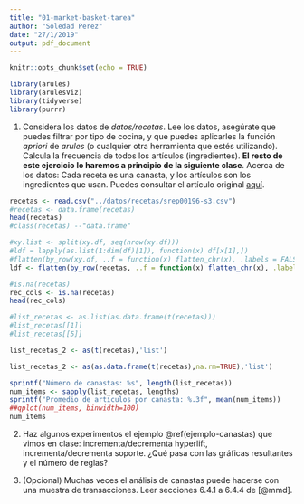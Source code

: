 ```yaml
---
title: "01-market-basket-tarea"
author: "Soledad Perez"
date: "27/1/2019"
output: pdf_document
---
```


```r
knitr::opts_chunk$set(echo = TRUE)
```

```r
library(arules)
library(arulesViz)
library(tidyverse)
library(purrr)
```


1. Considera los datos de *datos/recetas*. Lee los datos, asegúrate
que puedes filtrar por tipo de cocina, y que puedes aplicarles
la función *apriori* de *arules* (o cualquier otra herramienta que 
estés utilizando). Calcula la frecuencia de todos los artículos (ingredientes). **El resto de este ejercicio lo haremos a principio
de la siguiente clase**. Acerca de los datos: Cada receta es una canasta, y los
artículos son los ingredientes que usan. Puedes consultar el artículo
original [aquí](https://www.nature.com/articles/srep00196.pdf).


```r
recetas <- read.csv("../datos/recetas/srep00196-s3.csv")
#recetas <- data.frame(recetas)
head(recetas)
#class(recetas) --"data.frame"
```
```r
#xy.list <- split(xy.df, seq(nrow(xy.df)))
#ldf = lapply(as.list(1:dim(df)[1]), function(x) df[x[1],])
#flatten(by_row(xy.df, ..f = function(x) flatten_chr(x), .labels = FALSE))
ldf <- flatten(by_row(recetas, ..f = function(x) flatten_chr(x), .labels = FALSE))
```



```r
#is.na(recetas)
rec_cols <- is.na(recetas)
head(rec_cols)
```

```r
#list_recetas <- as.list(as.data.frame(t(recetas)))
#list_recetas[[1]]
#list_recetas[[5]]
```

```r
list_recetas_2 <- as(t(recetas),'list')
```

```r
list_recetas_2 <- as(as.data.frame(t(recetas),na.rm=TRUE),'list')
```


```r
sprintf("Número de canastas: %s", length(list_recetas))
num_items <- sapply(list_recetas, lengths)
sprintf("Promedio de artículos por canasta: %.3f", mean(num_items))
##qplot(num_items, binwidth=100)
num_items
```


2. Haz algunos experimentos el ejemplo \@ref(ejemplo-canastas) que vimos
en clase: incrementa/decrementa hyperlift, incrementa/decrementa 
soporte. ¿Qué pasa con las gráficas resultantes y el número de reglas?

3. (Opcional) Muchas veces el análisis de canastas puede hacerse
con una muestra de transacciones. Leer secciones 6.4.1 a 6.4.4 de [@mmd].